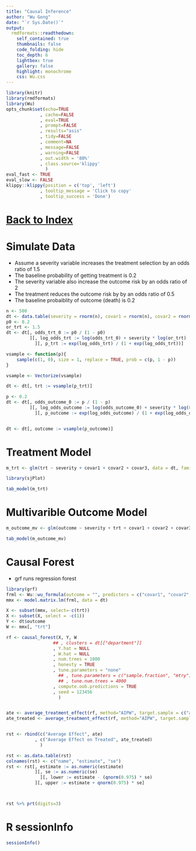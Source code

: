 ```yaml
---
title: "Causal Inference"
author: "Wu Gong"
date: "`r Sys.Date()`"
output:
  rmdformats::readthedown:
    self_contained: true
    thumbnails: false
    code_folding: hide
    toc_depth: 6
    lightbox: true
    gallery: false
    highlight: monochrome
    css: Wu.css
---
```



	
```r
library(knitr)
library(rmdformats)
library(Wu)
opts_chunk$set(echo=TRUE
             , cache=FALSE
             , eval=TRUE
             , prompt=FALSE
             , results="asis"
             , tidy=FALSE
             , comment=NA
             , message=FALSE
             , warning=FALSE
             , out.width = '80%'
             , class.source='klippy'
               )
eval_fast <- TRUE
eval_slow <- FALSE
klippy::klippy(position = c('top', 'left')
             , tooltip_message = 'Click to copy'
             , tooltip_success = 'Done')
```




# [Back to Index](index.html)


# Simulate Data


 * Assume a severity variable increases the treatment selection by an odds ratio of 1.5
 * The baseline probability of getting treatment is 0.2
 * The severity variable also increase the outcome risk by an odds ratio of 2
 * The treatment reduces the outcome risk by by an odds ratio of 0.5
 * The baseline probaiblity of outcome (death) is 0.2

```r
n <- 500
dt <- data.table(severity = rnorm(n), covar1 = rnorm(n), covar2 = rnorm(n), covar3 = rnorm(n))
p0 <- 0.2
or_trt <- 1.5
dt <- dt[, odds_trt_0 := p0 / (1 - p0)
         ][, log_odds_trt := log(odds_trt_0) + severity * log(or_trt)
           ][, p_trt := exp(log_odds_trt) / (1 + exp(log_odds_trt))]

vsample <- function(p){
    sample(c(1, 0), size = 1, replace = TRUE, prob = c(p, 1 - p))
}

vsample <- Vectorize(vsample)

dt <- dt[, trt := vsample(p_trt)]

p <- 0.2
dt <- dt[, odds_outcome_0 := p / (1 - p)
         ][, log_odds_outcome := log(odds_outcome_0) + severity * log(0.5) + covar1 * log(2.5) + covar2 * log(1.5)
           ][, p_outcome := exp(log_odds_outcome) / (1 + exp(log_odds_outcome))]


dt <- dt[, outcome := vsample(p_outcome)]

```

# Treatment Model

```r
m_trt <- glm(trt ~ severity + covar1 + covar2 + covar3, data = dt, family = binomial(logit))

library(sjPlot)

tab_model(m_trt)

```


# Multivarible Outcome Model


```r
m_outcome_mv <- glm(outcome ~ severity + trt + covar1 + covar2 + covar3, data = dt, family = binomial(logit))

tab_model(m_outcome_mv)


```


# Causal Forest


 * grf runs regression forest

```r
library(grf)
frml <- Wu::wu_formula(outcome = "", predictors = c("covar1", "covar2", "covar3", "trt", "severity"))
mmx <- model.matrix.lm(frml, data = dt)

X <- subset(mmx, select=-c(trt))
X <- subset(X, select = -c(1))
Y <- dt$outcome
W <- mmx[, "trt"]

rf <- causal_forest(X, Y, W
                  ## , clusters = dt[["department"]]
                  , Y.hat = NULL
                  , W.hat = NULL
                  , num.trees = 1000
                  , honesty = TRUE
                  , tune.parameters = "none"
                    ## , tune.parameters = c("sample.fraction", "mtry")
                    ## , tune.num.trees = 4000
                  , compute.oob.predictions = TRUE
                  , seed = 123456
                    )


ate <- average_treatment_effect(rf, method="AIPW", target.sample = c("all"))
ate_treated <- average_treatment_effect(rf, method="AIPW", target.sample = c("treated"))


rst <- rbind(c("Average Effect", ate)
           , c("Average Effect on Treated", ate_treated)
             )

rst <- as.data.table(rst)
colnames(rst) <- c("name", "estimate", "se")
rst <- rst[, estimate := as.numeric(estimate)
           ][, se := as.numeric(se)
             ][, lower := estimate - (qnorm(0.975) * se)
           ][, upper := estimate + qnorm(0.975) * se]



rst %>% prt(digits=3)


```



# R sessionInfo

```r
sessionInfo()

```

